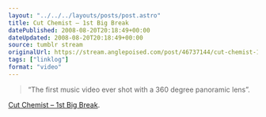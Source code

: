 ```yaml
---
layout: "../../../layouts/posts/post.astro"
title: Cut Chemist – 1st Big Break
datePublished: 2008-08-20T20:18:49+00:00
dateUpdated: 2008-08-20T20:18:49+00:00
source: tumblr stream
originalUrl: https://stream.anglepoised.com/post/46737144/cut-chemist-1st-big-break-the-first-music
tags: ["linklog"]
format: "video"
---
```



<Vimeo id="https://vimeo.com/1478602" />

> &ldquo;The first music video ever shot with a 360 degree panoramic lens&rdquo;.

[Cut Chemist &#8211; 1st Big Break][1].

[1]: https://vimeo.com/1478602
